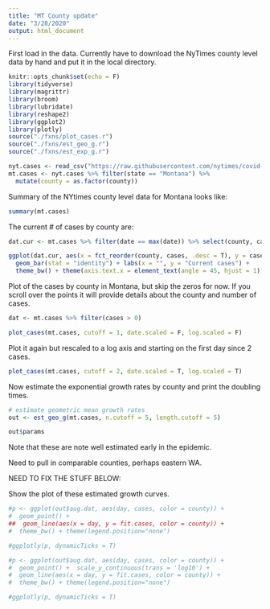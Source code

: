 ```yaml
---
title: "MT County update"
date: "3/28/2020"
output: html_document
---
```


First load in the data.  Currently have to download the NyTimes county level data by hand and put it in the local directory. 

```r
knitr::opts_chunk$set(echo = F)
library(tidyverse)
library(magrittr)
library(broom)
library(lubridate)
library(reshape2)
library(ggplot2)
library(plotly)
source("./fxns/plot_cases.r")
source("./fxns/est_geo_g.r")
source("./fxns/est_exp_g.r")

nyt.cases <- read_csv("https://raw.githubusercontent.com/nytimes/covid-19-data/master/us-counties.csv")
mt.cases <- nyt.cases %>% filter(state == "Montana") %>% 
  mutate(county = as.factor(county))
```

Summary of the NYtimes county level data for Montana looks like: 
```r
summary(mt.cases)
```

The current # of cases by county are: 

```r
dat.cur <- mt.cases %>% filter(date == max(date)) %>% select(county, cases, deaths)

ggplot(dat.cur, aes(x = fct_reorder(county, cases, .desc = T), y = cases)) + 
  geom_bar(stat = "identity") + labs(x = "", y = "Current cases") +
  theme_bw() + theme(axis.text.x = element_text(angle = 45, hjust = 1)) 

```

Plot of the cases by county in Montana, but skip the zeros for now. If you scroll over the points it will provide details about the county and number of cases. 

```r
dat <- mt.cases %>% filter(cases > 0)

plot_cases(mt.cases, cutoff = 1, date.scaled = F, log.scaled = F)
```

Plot it again but rescaled to a log axis and starting on the first day since 2 cases.

```r
plot_cases(mt.cases, cutoff = 2, date.scaled = T, log.scaled = T)

```

Now estimate the exponential growth rates by county and print the doubling times.

```r
# estimate geometric mean growth rates
out <- est_geo_g(mt.cases, n.cutoff = 5, length.cutoff = 5)

out$params
```


Note that these are note well estimated early in the epidemic. 

Need to pull in comparable counties, perhaps eastern WA. 

NEED TO FIX THE STUFF BELOW: 

Show the plot of these estimated growth curves. 

```r
#p <- ggplot(out$aug.dat, aes(day, cases, color = county)) + 
#  geom_point() + 
##  geom_line(aes(x = day, y = fit.cases, color = county)) + 
#  theme_bw() + theme(legend.position="none")  

#ggplotly(p, dynamicTicks = T) 
```


```r
#p <- ggplot(out$aug.dat, aes(day, cases, color = county)) + 
#  geom_point() +  scale_y_continuous(trans = 'log10') + 
#  geom_line(aes(x = day, y = fit.cases, color = county)) + 
#  theme_bw() + theme(legend.position="none")  

#ggplotly(p, dynamicTicks = T) 
```
